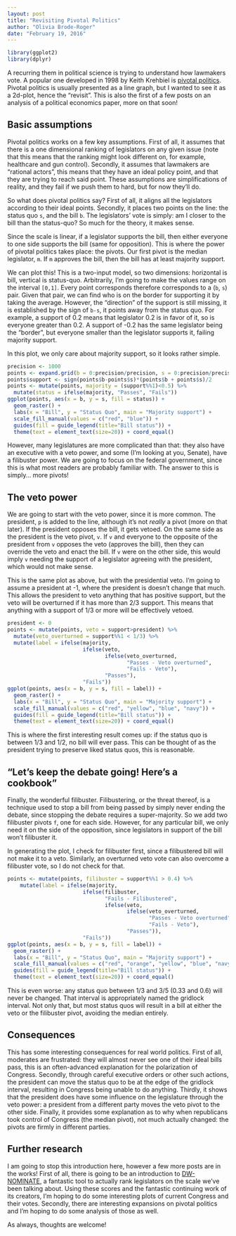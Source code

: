 ```yaml
---
layout: post
title: "Revisiting Pivotal Politics"
author: "Olivia Brode-Roger"
date: "February 19, 2016"
---
```

```r
library(ggplot2)
library(dplyr)
```

A recurring them in political science is trying to understand how lawmakers vote.
A popular one developed in 1998 by Keith Krehbiel is [pivotal politics](http://press.uchicago.edu/ucp/books/book/chicago/P/bo3616471.html).
Pivotal politics is usually presented as a line graph, but I wanted to see it as a 2d-plot, hence the "revisit".
This is also the first of a few posts on an analysis of a political economics paper, more on that soon!

Basic assumptions
---

Pivotal politics works on a few key assumptions.
First of all, it assumes that there is a one dimensional ranking of legislators on any given issue (note that this means that the ranking might look different on, for example, healthcare and gun control).
Secondly, it assumes that lawmakers are "rational actors", this means that they have an ideal policy point, and that they are trying to reach said point.
These assumptions are simplifications of reality, and they fail if we push them to hard, but for now they'll do.

So what does pivotal politics say?
First of all, it aligns all the legislators according to their ideal points.
Secondly, it places two points on the line: the status quo `s`, and the bill `b`.
The legislators' vote is simply: am I closer to the bill than the status-quo?
So much for the theory, it makes sense.

Since the scale is linear, if a legislator supports the bill, then either everyone to one side supports the bill (same for opposition).
This is where the power of pivotal politics takes place: the pivots.
Our first pivot is the median legislator, `m`.
If `m` approves the bill, then the bill has at least majority support.

We can plot this!
This is a two-input model, so two dimensions: horizontal is bill, vertical is status-quo.
Arbitrarily, I'm going to make the values range on the interval `[0,1]`.
Every point corresponds therefore corresponds to a (`b`, `s`) pair.
Given that pair, we can find who is on the border for supporting it by taking the average.
However, the "direction" of the support is still missing, it is established by the sign of `b-s`, it points away from the status quo.
For example, a support of 0.2 means that legislator 0.2 is in favor of it, so is everyone greater than 0.2.
A support of -0.2 has the same legislator being the "border", but everyone smaller than the legislator supports it, failing majority support.

In this plot, we only care about majority support, so it looks rather simple.
```r
precision <- 1000
points <- expand.grid(b = 0:precision/precision, s = 0:precision/precision + 1/(2*precision))
points$support <- sign(points$b-points$s)*(points$b + points$s)/2
points <- mutate(points, majority = (support%%1)<0.5) %>%
  mutate(status = ifelse(majority, "Passes", "Fails"))
ggplot(points, aes(x = b, y = s, fill = status)) +
  geom_raster() +
  labs(x = "Bill", y = "Status Quo", main = "Majority support") +
  scale_fill_manual(values = c("red", "blue")) +
  guides(fill = guide_legend(title="Bill status")) +
  theme(text = element_text(size=20)) + coord_equal()
```


However, many legislatures are more complicated than that: they also have an executive with a veto power, and some (I'm looking at you, Senate), have a filibuster power.
We are going to focus on the federal government, since this is what most readers are probably familiar with.
The answer to this is simply... more pivots!

The veto power
---

We are going to start with the veto power, since it is more common.
The president, `p` is added to the line, although it's not *really* a pivot (more on that later).
If the president opposes the bill, it gets vetoed.
On the same side as the president is the veto pivot, `v`.
If `v` and everyone to the opposite of the president from `v` opposes the veto (approves the bill), then they can override the veto and enact the bill.
If `v` were on the other side, this would imply `v` needing the support of a legislator agreeing with the president, which would not make sense.

This is the same plot as above, but with the presidential veto.
I'm going to assume a president at -1, where the president is doesn't change that much.
This allows the president to veto anything that has positive support, but the veto will be overturned if it has more than 2/3 support.
This means that anything with a support of 1/3 or more will be effectively vetoed.

```r
president <- 0
points <- mutate(points, veto = support>president) %>%
  mutate(veto_overturned = support%%1 < 1/3) %>%
  mutate(label = ifelse(majority,
                        ifelse(veto,
                               ifelse(veto_overturned,
                                      "Passes - Veto overturned",
                                      "Fails - Veto"),
                               "Passes"),
                        "Fails"))
ggplot(points, aes(x = b, y = s, fill = label)) +
  geom_raster() +
  labs(x = "Bill", y = "Status Quo", main = "Majority support") +
  scale_fill_manual(values = c("red", "yellow", "blue", "navy")) +
  guides(fill = guide_legend(title="Bill status")) +
  theme(text = element_text(size=20)) + coord_equal()
```

This is where the first interesting result comes up: if the status quo is between 1/3 and 1/2, no bill will ever pass.
This can be thought of as the president trying to preserve liked status quos, this is reasonable.

"Let's keep the debate going! Here's a cookbook"
---

Finally, the wonderful filibuster.
Filibustering, or the threat thereof, is a technique used to stop a bill from being passed by simply never ending the debate, since stopping the debate requires a super-majority.
So we add two filibuster pivots `f`, one for each side.
However, for any particular bill, we only need it on the side of the opposition, since legislators in support of the bill won't filibuster it.

In generating the plot, I check for filibuster first, since a filibustered bill will not make it to a veto.
Similarly, an overturned veto vote can also overcome a filibuster vote, so I do not check for that.
```r
points <- mutate(points, filibuster = support%%1 > 0.4) %>%
    mutate(label = ifelse(majority,
                        ifelse(filibuster,
                               "Fails - Filibustered",
                               ifelse(veto,
                                      ifelse(veto_overturned,
                                             "Passes - Veto overturned",
                                             "Fails - Veto"),
                                      "Passes")),
                        "Fails"))
ggplot(points, aes(x = b, y = s, fill = label)) +
  geom_raster() +
  labs(x = "Bill", y = "Status Quo", main = "Majority support") +
  scale_fill_manual(values = c("red", "orange", "yellow", "blue", "navy")) +
  guides(fill = guide_legend(title="Bill status")) +
  theme(text = element_text(size=20)) + coord_equal()
```

This is even worse: any status quo between 1/3 and 3/5 (0.33 and 0.6) will never be changed.
That interval is appropriately named the gridlock interval.
Not only that, but most status quos will result in a bill at either the veto or the filibuster pivot, avoiding the median entirely.

Consequences
---

This has some interesting consequences for real world politics.
First of all, moderates are frustrated: they will almost never see one of their ideal bills pass, this is an often-advanced explanation for the polarization of Congress.
Secondly, through careful executive orders or other such actions, the president can move the status quo to be at the edge of the gridlock interval, resulting in Congress being unable to do anything.
Thirdly, it shows that the president does have some influence on the legislature through the veto power: a president from a different party moves the veto pivot to the other side.
Finally, it provides some explanation as to why when republicans took control of Congress (the median pivot), not much actually changed: the pivots are firmly in different parties.

Further research
---

I am going to stop this introduction here, however a few more posts are in the works!
First of all, there is going to be an introduction to [DW-NOMINATE](https://en.wikipedia.org/wiki/NOMINATE_%28scaling_method%29), a fantastic tool to actually rank legislators on the scale we've been talking about.
Using these scores and the fantastic continuing work of its creators, I'm hoping to do some interesting plots of current Congress and their votes.
Secondly, there are interesting expansions on pivotal politics and I'm hoping to do some analysis of those as well.

As always, thoughts are welcome!